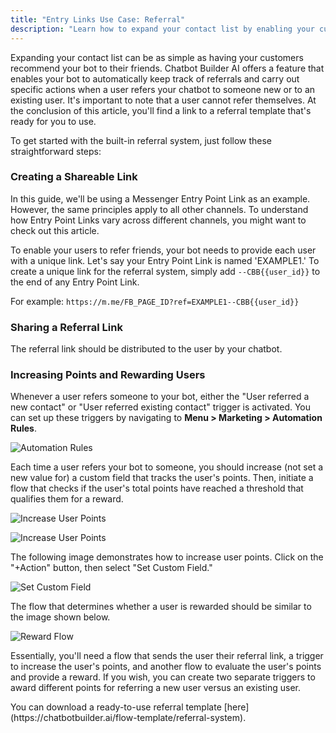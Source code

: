 ```yaml
---
title: "Entry Links Use Case: Referral"
description: "Learn how to expand your contact list by enabling your customers to refer your bot to their friends."
---
```



Expanding your contact list can be as simple as having your customers recommend your bot to their friends. Chatbot Builder AI offers a feature that enables your bot to automatically keep track of referrals and carry out specific actions when a user refers your chatbot to someone new or to an existing user. It's important to note that a user cannot refer themselves. At the conclusion of this article, you'll find a link to a referral template that's ready for you to use.

To get started with the built-in referral system, just follow these straightforward steps:

### Creating a Shareable Link

In this guide, we'll be using a Messenger Entry Point Link as an example. However, the same principles apply to all other channels. To understand how Entry Point Links vary across different channels, you might want to check out this article.

To enable your users to refer friends, your bot needs to provide each user with a unique link. Let's say your Entry Point Link is named 'EXAMPLE1.' To create a unique link for the referral system, simply add `--CBB{{user_id}}` to the end of any Entry Point Link.

For example:
`https://m.me/FB_PAGE_ID?ref=EXAMPLE1--CBB{{user_id}}`

### Sharing a Referral Link

The referral link should be distributed to the user by your chatbot.

### Increasing Points and Rewarding Users

Whenever a user refers someone to your bot, either the "User referred a new contact" or "User referred existing contact" trigger is activated. You can set up these triggers by navigating to **Menu \> Marketing \> Automation Rules**.

![Automation Rules](https://s3.amazonaws.com/cdn.freshdesk.com/data/helpdesk/attachments/production/150056246285/original/y58ELDWNGo2e3qT7-Dkr3IP-9CjLjt7Lrg.png?1711782495)

Each time a user refers your bot to someone, you should increase (not set a new value for) a custom field that tracks the user's points. Then, initiate a flow that checks if the user's total points have reached a threshold that qualifies them for a reward.

![Increase User Points](https://s3.amazonaws.com/cdn.freshdesk.com/data/helpdesk/attachments/production/150056261704/original/VlxGGxHoyRyvWGyV1KG_-2tnsItwVEgVQg.png?1711792882)

![Increase User Points](https://s3.amazonaws.com/cdn.freshdesk.com/data/helpdesk/attachments/production/150056255768/original/lsNXdnmnY0ca1sDSloBzndfdkFaWWTbNww.png?1711792077)

The following image demonstrates how to increase user points. Click on the "\+Action" button, then select "Set Custom Field."

![Set Custom Field](https://s3.amazonaws.com/cdn.freshdesk.com/data/helpdesk/attachments/production/150056257621/original/u0J6HMBjjm5ggAqNtUlI-HkQ-IDRWSnUKw.png?1711792500)

The flow that determines whether a user is rewarded should be similar to the image shown below.

![Reward Flow](https://s3.amazonaws.com/cdn.freshdesk.com/data/helpdesk/attachments/production/150056258549/original/kISplxG-9rJzVhlJ7qN6iMh3YNeFI02NRg.png?1711792587)

Essentially, you'll need a flow that sends the user their referral link, a trigger to increase the user's points, and another flow to evaluate the user's points and provide a reward. If you wish, you can create two separate triggers to award different points for referring a new user versus an existing user.

<Note>
  You can download a ready-to-use referral template [here](https://chatbotbuilder.ai/flow-template/referral-system).
</Note>